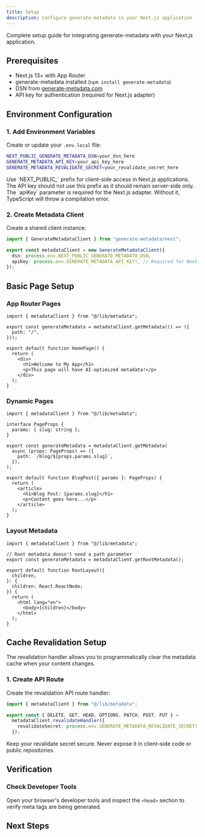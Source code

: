 ```yaml
---
title: Setup
description: Configure generate-metadata in your Next.js application
---
```


Complete setup guide for integrating generate-metadata with your Next.js application.

## Prerequisites

- Next.js 13+ with App Router
- generate-metadata installed (`npm install generate-metadata`)
- DSN from [generate-metadata.com](https://generate-metadata.com)
- API key for authentication (required for Next.js adapter)

## Environment Configuration

### 1. Add Environment Variables

Create or update your `.env.local` file:

```bash title=".env.local"
NEXT_PUBLIC_GENERATE_METADATA_DSN=your_dsn_here
GENERATE_METADATA_API_KEY=your_api_key_here
GENERATE_METADATA_REVALIDATE_SECRET=your_revalidate_secret_here
```

<Callout type="info">
  Use `NEXT_PUBLIC_` prefix for client-side access in Next.js applications. The
  API key should not use this prefix as it should remain server-side only.
</Callout>

<Callout type="warning">
  The `apiKey` parameter is required for the Next.js adapter. Without it,
  TypeScript will throw a compilation error.
</Callout>

### 2. Create Metadata Client

Create a shared client instance:

```ts title="lib/metadata.ts"
import { GenerateMetadataClient } from "generate-metadata/next";

export const metadataClient = new GenerateMetadataClient({
  dsn: process.env.NEXT_PUBLIC_GENERATE_METADATA_DSN,
  apiKey: process.env.GENERATE_METADATA_API_KEY!, // Required for Next.js
});
```

## Basic Page Setup

### App Router Pages

```tsx title="app/page.tsx"
import { metadataClient } from "@/lib/metadata";

export const generateMetadata = metadataClient.getMetadata(() => ({
  path: "/",
}));

export default function HomePage() {
  return (
    <div>
      <h1>Welcome to My App</h1>
      <p>This page will have AI-optimized metadata!</p>
    </div>
  );
}
```

### Dynamic Pages

```tsx title="app/blog/[slug]/page.tsx"
import { metadataClient } from "@/lib/metadata";

interface PageProps {
  params: { slug: string };
}

export const generateMetadata = metadataClient.getMetadata(
  async (props: PageProps) => ({
    path: `/blog/${props.params.slug}`,
  }),
);

export default function BlogPost({ params }: PageProps) {
  return (
    <article>
      <h1>Blog Post: {params.slug}</h1>
      <p>Content goes here...</p>
    </article>
  );
}
```

### Layout Metadata

```tsx title="app/layout.tsx"
import { metadataClient } from "@/lib/metadata";

// Root metadata doesn't need a path parameter
export const generateMetadata = metadataClient.getRootMetadata();

export default function RootLayout({
  children,
}: {
  children: React.ReactNode;
}) {
  return (
    <html lang="en">
      <body>{children}</body>
    </html>
  );
}
```

## Cache Revalidation Setup

The revalidation handler allows you to programmatically clear the metadata cache when your content changes.

### 1. Create API Route

Create the revalidation API route handler:

```ts title="app/api/generate-metadata/[[...path]]/route.ts"
import { metadataClient } from "@/lib/metadata";

export const { DELETE, GET, HEAD, OPTIONS, PATCH, POST, PUT } =
  metadataClient.revalidateHandler({
    revalidateSecret: process.env.GENERATE_METADATA_REVALIDATE_SECRET!,
  });
```

<Callout type="warning">
  Keep your revalidate secret secure. Never expose it in client-side code or
  public repositories.
</Callout>

## Verification

### Check Developer Tools

Open your browser's developer tools and inspect the `<head>` section to verify meta tags are being generated.

## Next Steps

<Cards>
  <Card
    title="Quick Start Guide"
    href="/docs/quickstart/nextjs"
    description="Build a complete example with real metadata"
  />
  <Card
    title="Next.js Functions"
    href="/docs/nextjs/functions"
    description="Learn about all available functions and options"
  />
</Cards>
